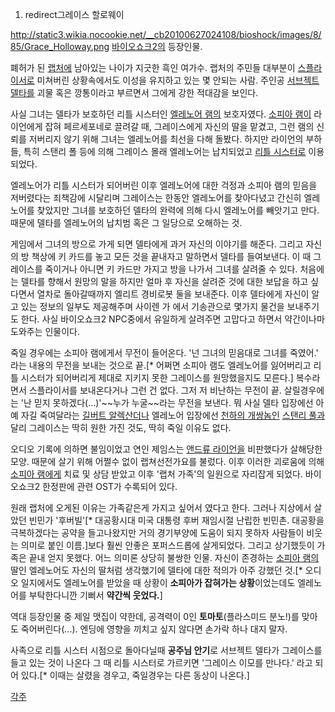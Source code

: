 #redirect그레이스 할로웨이
http://static3.wikia.nocookie.net/__cb20100627024108/bioshock/images/8/85/Grace_Holloway.png
[[바이오쇼크2]]의 등장인물.

폐허가 된 [[랩처]]에 남아있는 나이가 지긋한 흑인 여가수. 랩처의 주민들 대부분이 [[스플라이서]]로 미쳐버린 상황속에서도 이성을 유지하고 있는 몇 안되는 사람. 주인공 [[서브젝트 델타]]를 괴물 혹은 깡통이라고 부르면서 그에게 강한 적대감을 보인다.

사실 그녀는 델타가 보호하던 리틀 시스터인 [[엘레노어 램]]의 보호자였다. [[소피아 램]]이 라이언에게 잡혀 페르세포네로 끌려갈 때, 그레이스에게 자신의 딸을 맡겼고, 그런 램의 신뢰를 저버리지 않기 위해 그녀는 엘레노어를 최선을 다해 돌봤다. 하지만 라이언의 부하들, 특히 스탠리 폴 등에 의해 그레이스 몰래 엘레노어는 납치되었고 [[리틀 시스터]]로 이용되었다. 

엘레노어가 리틀 시스터가 되어버린 이후 엘레노어에 대한 걱정과 소피아 램의 믿음을 저버렸다는 죄책감에 시달리며 그레이스는 한동안 엘레노어를 찾아다녔고 간신히 엘레노어를 찾았지만 그녀를 보호하던 델타의 완력에 의해 다시 엘레노어를 빼앗기고 만다. 때문에 델타를 엘레노어의 납치범 혹은 그 일당으로 오해하는 것.

게임에서 그녀의 방으로 가게 되면 델타에게 과거 자신의 이야기를 해준다. 그리고 자신의 방 책상에 키 카드를 놓고 모든 것을 끝내자고 말하면서 델타를 들여보낸다. 이 때 그레이스를 죽이거나 아니면 키 카드만 가지고 방을 나가서 그녀를 살려줄 수 있다. 처음에는 델타를 향해서 원망의 말을 하지만 얼마 후 자신을 살려준 것에 대한 보답을 하고 싶다면서 열차로 돌아갈때까지 엘리트 경비로봇 둘을 보내준다. 이후 델타에게 자신이 알고 있는 정보의 일부도 제공해주며 사이렌 가 에서 기송관으로 몇가지 물건을 보내주기도 한다. 사실 바이오쇼크2 NPC중에서 유일하게 살려주면 고맙다고 하면서 약간이나마 도와주는 인물이다. 

죽일 경우에는 소피아 램에게서 무전이 들어온다. '넌 그녀의 믿음대로 그녀를 죽였어.' 라는 내용의 무전을 보내는 것으로 끝.[* 어쩌면 소피아 램도 엘레노어를 잃어버리고 리틀 시스터가 되어버리게 제대로 지키지 못한 그레이스를 원망했을지도 모른다.] 복수라면서 스플라이서를 보내온다거나 그런 건 없다. 그저 저 비난하는 무전이 끝. 살릴경우에는 '난 믿지 못하겠다(...)'~~누가 누굴~~라는 무전을 보낸다. 뭐 사실 델타 입장에선 아예 자길 죽여달라는 [[길버트 알렉산더]]나 엘레노어 입장에선 [[천하의 개쌍놈]]인 [[스탠리 풀]]과 달리 그레이스는 딱히 원한 가진 것도, 딱히 죽일 이유도 없다. 

오디오 기록에 의하면 불임이었고 연인 제임스는 [[앤드류 라이언]]을 비판했다가 살해당한 모양. 때문에 살기 위해 어쩔수 없이 랩쳐선전가요를 불렀다. 이후 이러한 괴로움에 의해 [[소피아 램]]에게 치료 및 상담 받았고 이후 '랩처 가족'의 일원으로 자리잡게 되었다. 바이오쇼크2  한정판에 관련 OST가 수록되어 있다.

{{{#!html
<embed src=http://www.youtube.com/v/ttXibkA_ndY?autoplay=0 width=550 height=350>}}}

원래 랩처에 오게된 이유는 가족같은게 가지고 싶어서 였다고 한다.  그러나 지상에서 살았던 빈민가 '후버빌'[* 대공황시대 미국 대통령 후버 재임시절 난립한 빈민촌. 대공황을 극복하겠다는 공약을 들고나왔지만 거의 경기부양에 도움이 되지 못하자 사람들이 비웃는 의미로 붙인 이름.]보다 훨씬 안좋은 포퍼스드롭에 살게되었다. 그리고 상기했듯이 가족은 끝내 얻지 못했다. 어느 의미론 상당히 불쌍한 인물. 자신이 존경하는 [[소피아 램]]의 딸인 엘레노어도 자신의 딸처럼 생각했기에 델타에 대한 적의가 아주 강했던 것.[* 오디오 일지에서도 엘레노어를 받았을 때 상황이 '''소피아가 잡혀가는 상황'''이었는데도 엘레노어를 부탁한다니깐 기뻐서 '''약간씩 웃었다.''']

역대 등장인물 중 제일 맷집이 약한데, 공격력이 0인 '''토마토'''(플라스미드 분노!)를 맞아도 죽어버린다(...). 엔딩에 영향을 끼치고 싶지 않다면 손가락 하나 대지 말자.

사족으로 리틀 시스터 시점으로 돌아다닐때 '''공주님 안기'''로 서브젝트 델타가 그레이스를 들고 있는 것이 나온다 그 때 리틀 시스터로 가르키면 '그레이스 이모를 만나다.' 라고 되어 있다.[* 이때는 살렸을 경우고, 죽일경우는 다른 동상이 나온다.]

[[각주]]

